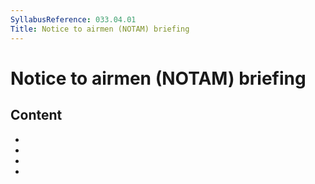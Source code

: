 ```yaml
---
SyllabusReference: 033.04.01
Title: Notice to airmen (NOTAM) briefing
---
```


# Notice to airmen (NOTAM) briefing

## Content

- <Link href="033.04.01.01" />
- <Link href="033.04.01.02" />
- <Link href="033.04.01.03" />
- <Link href="033.04.01.04" />
